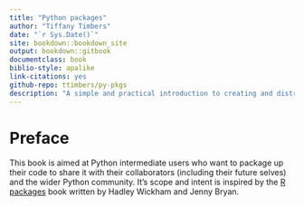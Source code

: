 ```yaml
--- 
title: "Python packages"
author: "Tiffany Timbers"
date: "`r Sys.Date()`"
site: bookdown::bookdown_site
output: bookdown::gitbook
documentclass: book
biblio-style: apalike
link-citations: yes
github-repo: ttimbers/py-pkgs
description: "A simple and practical introduction to creating and distributing Python code via Python packages"
---
```


# Preface

This book is aimed at Python intermediate users who want to package up their code to share it with their collaborators (including their future selves) and the wider Python community. It's scope and intent is inspired by the [R packages](https://r-pkgs.org/) book written by Hadley Wickham and Jenny Bryan.
